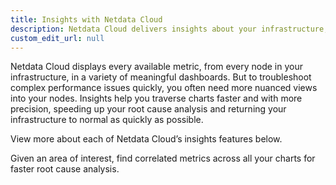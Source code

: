 ```yaml
---
title: Insights with Netdata Cloud
description: Netdata Cloud delivers insights about your infrastructure, such as correlated metrics, for faster root cause analysis.
custom_edit_url: null
---
```



Netdata Cloud displays every available metric, from every node in your infrastructure, in a variety of meaningful
dashboards. But to troubleshoot complex performance issues quickly, you often need more nuanced views into your nodes.
Insights help you traverse charts faster and with more precision, speeding up your root cause analysis and returning
your infrastructure to normal as quickly as possible.

View more about each of Netdata Cloud’s insights features below.

<Discover>
  <DiscoverBox 
    href="/docs/cloud/insights/metric-correlations" 
    title="Metric Correlations">
    Given an area of interest, find correlated metrics across all your charts for faster root cause analysis.
  </DiscoverBox>
</Discover>
